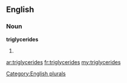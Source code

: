 ==English==

===Noun===
'''triglycerides'''

# {{plural of|[[triglyceride]]}}

[[Category:English plurals]]

[[ar:triglycerides]]
[[fr:triglycerides]]
[[my:triglycerides]]